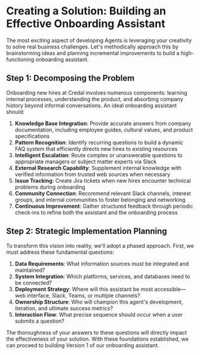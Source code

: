 # Creating a Solution: Building an Effective Onboarding Assistant

The most exciting aspect of developing Agents is leveraging your creativity to solve real business challenges. Let's methodically approach this by brainstorming ideas and planning incremental improvements to build a high-functioning onboarding assistant.

## Step 1: Decomposing the Problem

Onboarding new hires at Credal involves numerous components: learning internal processes, understanding the product, and absorbing company history beyond informal conversations. An ideal onboarding assistant should:

1. **Knowledge Base Integration**: Provide accurate answers from company documentation, including employee guides, cultural values, and product specifications
2. **Pattern Recognition**: Identify recurring questions to build a dynamic FAQ system that efficiently directs new hires to existing resources
3. **Intelligent Escalation**: Route complex or unanswerable questions to appropriate managers or subject matter experts via Slack
4. **External Research Capability**: Supplement internal knowledge with verified information from trusted web sources when necessary
5. **Issue Tracking**: Create Jira tickets when new hires encounter technical problems during onboarding
6. **Community Connection**: Recommend relevant Slack channels, interest groups, and internal communities to foster belonging and networking
7. **Continuous Improvement**: Gather structured feedback through periodic check-ins to refine both the assistant and the onboarding process

## Step 2: Strategic Implementation Planning

To transform this vision into reality, we'll adopt a phased approach. First, we must address these fundamental questions:

1. **Data Requirements**: What information sources must be integrated and maintained?
2. **System Integration**: Which platforms, services, and databases need to be connected?
3. **Deployment Strategy**: Where will this assistant be most accessible—web interface, Slack, Teams, or multiple channels?
4. **Ownership Structure**: Who will champion this agent's development, iteration, and ultimate success metrics?
5. **Interaction Flow**: What precise sequence should occur when a user submits a question?

The thoroughness of your answers to these questions will directly impact the effectiveness of your solution. With these foundations established, we can proceed to building Version 1 of our onboarding assistant.